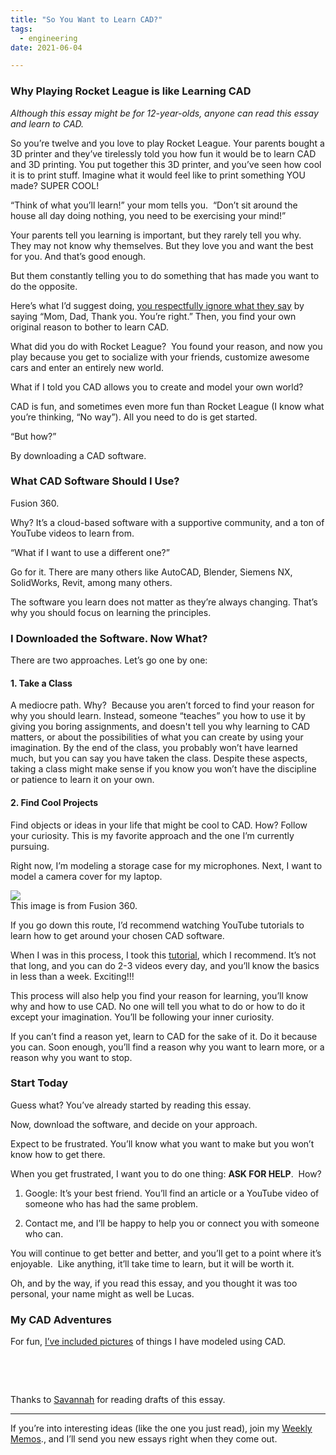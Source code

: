 ```yaml
---
title: "So You Want to Learn CAD?"
tags:
  - engineering
date: 2021-06-04

---
```

### Why Playing Rocket League is like Learning CAD

*Although this essay might be for 12-year-olds, anyone can read this essay and learn to CAD.*

So you’re twelve and you love to play Rocket League. Your parents bought a 3D printer and they’ve tirelessly told you how fun it would be to learn CAD and 3D printing. You put together this 3D printer, and you’ve seen how cool it is to print stuff. Imagine what it would feel like to print something YOU made? SUPER COOL!

“Think of what you’ll learn!” your mom tells you.  “Don’t sit around the house all day doing nothing, you need to be exercising your mind!”

Your parents tell you learning is important, but they rarely tell you why.  They may not know why themselves. But they love you and want the best for you. And that’s good enough. 

But them constantly telling you to do something that has made you want to do the opposite.   

Here’s what I’d suggest doing, [you respectfully ignore what they say](https://www.juandavidcampolargo.com/blog/advice) by saying “Mom, Dad, Thank you. You’re right.” Then, you find your own original reason to bother to learn CAD. 

What did you do with Rocket League?  You found your reason, and now you play because you get to socialize with your friends, customize awesome cars and enter an entirely new world.

What if I told you CAD allows you to create and model your own world? 

CAD is fun, and sometimes even more fun than Rocket League (I know what you’re thinking, “No way”). All you need to do is get started. 

“But how?”

By downloading a CAD software.

### What CAD Software Should I Use?

Fusion 360. 

Why? It’s a cloud-based software with a supportive community, and a ton of YouTube videos to learn from.

“What if I want to use a different one?”

Go for it. There are many others like AutoCAD, Blender, Siemens NX, SolidWorks, Revit, among many others. 

The software you learn does not matter as they’re always changing. That’s why you should focus on learning the principles.

### I Downloaded the Software. Now What?

There are two approaches. Let’s go one by one:

#### 1. Take a Class

A mediocre path. Why?  Because you aren’t forced to find your reason for why you should learn. Instead, someone “teaches” you how to use it by giving you boring assignments, and doesn't tell you why learning to CAD matters, or about the possibilities of what you can create by using your imagination. By the end of the class, you probably won’t have learned much, but you can say you have taken the class. Despite these aspects, taking a class might make sense if you know you won’t have the discipline or patience to learn it on your own. 

#### 2. Find Cool Projects

Find objects or ideas in your life that might be cool to CAD. How? Follow your curiosity. This is my favorite approach and the one I’m currently pursuing. 

Right now, I’m modeling a storage case for my microphones. Next, I want to model a camera cover for my laptop. 

<Image src="/images/994.png" width={994} height={622}/>
<figcaption> This image is from Fusion 360.
 </figcaption>

 If you go down this route, I’d recommend watching YouTube tutorials to learn how to get around your chosen CAD software. 

When I was in this process, I took this [tutorial](https://youtube.com/playlist?list=PLFCTgdiT5-kLBNvrkUNy63Gu1tWdRuKkr), which I recommend. It’s not that long, and you can do 2-3 videos every day, and you’ll know the basics in less than a week. Exciting!!!

This process will also help you find your reason for learning, you’ll know why and how to use CAD. No one will tell you what to do or how to do it except your imagination. You’ll be following your inner curiosity.

If you can’t find a reason yet, learn to CAD for the sake of it. Do it because you can. Soon enough, you’ll find a reason why you want to learn more, or a reason why you want to stop.

### Start Today 

Guess what? You’ve already started by reading this essay. 

Now, download the software, and decide on your approach. 

Expect to be frustrated. You’ll know what you want to make but you won’t know how to get there. 

When you get frustrated, I want you to do one thing: **ASK FOR HELP**.  How? 

1) Google: It’s your best friend. You’ll find an article or a YouTube video of someone who has had the same problem. 

2) Contact me, and I’ll be happy to help you or connect you with someone who can.

You will continue to get better and better, and you’ll get to a point where it’s enjoyable.  Like anything, it’ll take time to learn, but it will be worth it. 

Oh, and by the way, if you read this essay, and you thought it was too personal, your name might as well be Lucas.

### My CAD Adventures

For fun, [I’ve included pictures](https://juandavidcampolargo.substack.com/p/juan-davids-newsletter-june-6-2021?s=w#:~:text=well%20be%20Lucas.-,My%20CAD%20Adventures,-For%20fun%2C%20I%E2%80%99ve) of things I have modeled using CAD.






<p>&nbsp;  </p>
<p>&nbsp;  </p>

Thanks to [Savannah](https://outofmymind.substack.com) for reading drafts of this essay.

---
If you’re into interesting ideas (like the one you just read), join my <a href="https://juandavidcampolargo.substack.com/" target="_blank">Weekly Memos</a>., and I’ll send you new essays right when they come out. 


